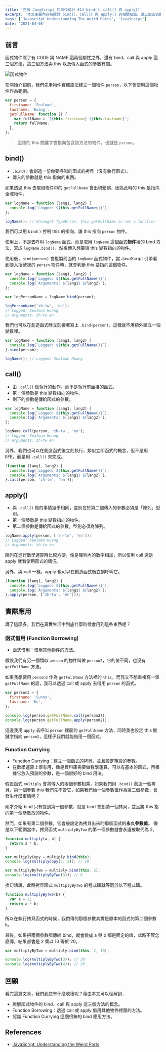 ```yaml
---
title: '克服 JavaScript 的奇怪部分 #14 bind()、call() 與 apply()'
excerpt: '本文主要內容為探討 bind()、call() 與 apply() 的相關知識，這三個函式都與 this 有關，可以用來控制 this 變數。'
tags: ['Javascript Understanding The Weird Parts', 'JavaScript']
date: '2021-04-08'
---
```


## 前言

函式物件除了有 CODE 與 NAME 這兩個屬性之外，還有 bind、call 與 apply 這三個方法，這三個方法與 this 以及傳入函式的參數有關。

![函式物件](https://i.imgur.com/QDeBUOy.png)

在開始介紹前，我們先用物件實體語法建立一個物件 `person`，以下會使用這個物件作為範例。

```javascript
var person = {
  firstname: 'Sealman',
  lastname: 'Huang',
  getFullName: function () {
    var fullName = `${this.firstname} ${this.lastname}`;
    return fullName;
  },
};
```

> 這裡的 this 關鍵字會指向包含該方法的物件，也就是 `person`。

## bind()

- `.bind()` 會創造一份你要呼叫的函式的拷貝（沒有執行函式）。
- 傳入的參數就是 this 指向的東西。

如果透過 this 去取用物件中的 `getFullName` 會出現錯誤，因為此時的 this 是指向全域物件。

```javascript
var logName = function (lang1, lang2) {
  console.log(`Logged: ${this.getFullName()}`);
};

logName(); // Uncaught TypeError: this.getFullName is not a function
```

我們可以用 `bind()` 控制 this 的指向，讓 this 指向 `person` 物件。

使用上，不是去呼叫 `logName` 函式，而是取用 `logName` 這個函式**物件**裡的 bind 方法，寫成 `logName.bind()`，然後傳入想要讓 this 變數指向的物件。

使用後，`bind(person)` 會複製前面的 `logName` 函式物件，當 JavaScript 引擎看到傳入括號裡的 `person` 物件時，就會判斷 this 要指向這個物件。

```javascript
var logName = function (lang1, lang2) {
  console.log(`Logged: ${this.getFullName()}`);
  console.log(`Arguments: ${lang1} ${lang2}`);
};

var logPersonName = logName.bind(person);

logPersonName('zh-tw', 'en');
// Logged: Sealman Huang
// Arguments: zh-tw en
```

我們也可以在創造函式時立刻接著寫上 `.bind(person)`，這樣就不用額外建立一個變數哩。

```javascript
var logName = function (lang1, lang2) {
  console.log(`Logged: ${this.getFullName()}`);
}.bind(person);

logName(); // Logged: Sealman Huang
```

## call()

- 由 `.call()` 做執行的動作，而不是執行前面接的函式。
- 第一個參數是 this 變數指向的物件。
- 剩下的參數是傳給函式的參數。

```javascript
var logName = function (lang1, lang2) {
  console.log(`Logged: ${this.getFullName()}`);
  console.log(`Arguments: ${lang1} ${lang2}`);
};

logName.call(person, 'zh-tw', 'en');
// Logged: Sealman Huang
// Arguments: zh-tw en
```

另外，我們也可以在創造函式後立刻執行，類似立即函式的概念，但不是用 IIFE，而是用 `.call()` 來完成。

```javascript
(function (lang1, lang2) {
  console.log(`Logged: ${this.getFullName()}`);
  console.log(`Arguments: ${lang1} ${lang2}`);
}.call(person, 'zh-tw', 'en'));
```

## apply()

- 與 `.call()` 做的事情幾乎相同，差別在於第二個傳入的參數必須是「陣列」型別。
- 第一個參數是 this 變數指向的物件。
- 第二個參數是傳給函式的參數，型別必須為陣列。

```javascript
logName.apply(person, ['zh-tw', 'en']);
// Logged: Sealman Huang
// Arguments: zh-tw en
```

陣列在進行數學運算時比較方便，像是陣列內的數字相加，所以使用 call 還是 apply 就看使用函式的情況。

另外，與 call 一樣，apply 也可以在創造函式後立刻呼叫它。

```javascript
(function (lang1, lang2) {
  console.log(`Logged: ${this.getFullName()}`);
  console.log(`Arguments: ${lang1} ${lang2}`);
}.apply(person, ['zh-tw', 'en']));
```

## 實際應用

講了這麼多，我們在真實生活中到底什麼時候會用到這些東西呢？

### 函式借用 (Function Borrowing)

- 函式借用：借用其他物件的方法。

假設我們有另一個類似 `person` 的物件叫做 `person2`，它的值不同，也沒有 `getFullName` 方法。

如果我想要用 `person2` 作為 `getFullName` 方法裡的 `this`，而我又不想重複寫一個 `getFullName` 的話，我可以透過 call 或 apply 去借用 `person` 的函式。

```javascript
var person2 = {
  firstname: 'Sunny',
  lastname: 'Hu',
};

console.log(person.getFullName.call(person2));
console.log(person.getFullName.apply(person2));
```

這邊我用 `apply` 去呼叫 `person` 裡面的 `getFullName` 方法，同時我也設定 this 關鍵字指向 `person2`，這樣子我們就能借用一個函式。

### Function Currying

- Function Currying：建立一個函式的拷貝，並且設定預設的參數。
- 在數學運算上很有用，像是資料庫需要做數學運算，可以有基本的函式，再根據它放入預設的參數，是一個很好的 bind 用法。

假設函式 `multiply` 會將傳入的兩個參數相乘，如果我們用 `.bind()` 創造一個拷貝，第一個參數 this 我們先不管它，如果我們給一個參數值作為第二個參數，會發生什麼事情呢？

剛才介紹 bind 只有提到第一個參數，就是 bind 會創造一個拷貝，並且將 this 指向第一個參數放的物件。

然而，如果有第二個參數，它會被設定為拷貝出來的那個函式的**永久參數值**。
像是以下範例當中，拷貝函式 `multiplyByTwo` 的第一個參數就會永遠被取代為 2。

```javascript
function multiply(a, b) {
  return a * b;
}

var multiplyCopy = multiply.bind(this);
console.log(multiplyCopy(5, 2)); // 10

var multiplyByTwo = multiply.bind(this, 2);
console.log(multiplyByTwo(3)); // 6
```

換句話說，此時拷貝函式 `multiplyByTwo` 的程式碼就等同於以下程式碼。

```javascript
function multiplyByTwo(b) {
  var a = 2;
  return a * b;
}
```

所以在執行拷貝函式的時候，我們傳的那個參數其實是原本的函式的第二個參數 `b`。

最後，如果把兩個參數都傳給 bind，就會變成 a 與 b 都是固定的值，此時不管怎麼傳，結果都會是 2 乘以 10 等於 20。

```javascript
var multiplyByTwo = multiply.bind(this, 2, 10);

console.log(multiplyByTwo(3)); // 20
console.log(multiplyByTwo(4)); // 20
```

## 回顧

看完這篇文章，我們到底有什麼收穫呢？藉由本文可以理解到…

- 瞭解函式物件的 bind、call 與 apply 這三個方法的概念。
- Function Borrowing：透過 call 或 apply 借用其他物件裡面的方法。
- 認識 Function Currying 這個很棒的 bind 應用方法。

## References

- [JavaScript: Understanding the Weird Parts](https://www.udemy.com/course/understand-javascript/)
